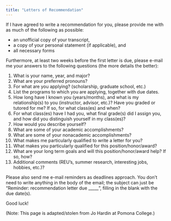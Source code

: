 ```yaml
---
title: "Letters of Recommendation"
---
```


If I have agreed to write a recommendation for you, please provide me with as much of the following as possible:

 * an unofficial copy of your transcript,
 * a copy of your personal statement (if applicable), and
 * all necessary forms

Furthermore, at least two weeks before the first letter is due, please e-mail me your answers to the following questions (the more details the better):

1. What is your name, year, and major?
2. What are your preferred pronouns?
3. For what are you applying? (scholarship, graduate school, etc.)
4. List the programs to which you are applying, together with due dates.
5. How long have I known you (years/months), and what is my relationship(s) to you (instructor, advisor, etc.)? Have you graded or tutored for me? If so, for what class(es) and when?
6. For what class(es) have I had you, what final grade(s) did I assign you, and how did you distinguish yourself in my class(es)?
7. How would you describe yourself?
8. What are some of your academic accomplishments?
9. What are some of your nonacademic accomplishments?
10. What makes me particularly qualified to write a letter for you?
11. What makes you particularly qualified for this position/honor/award?
12. What are your long term goals and will this position/honor/award help? If so, how?
13. Additional comments (REU’s, summer research, interesting jobs, hobbies, etc.)?

Please also send me e-mail reminders as deadlines approach.  You don't need to write anything in the body of the email; the subject can just be "Reminder: recommendation letter due \_\_\_\_\_", filling in the blank with the due date(s).

Good luck!

(Note: This page is adapted/stolen from Jo Hardin at Pomona College.)
